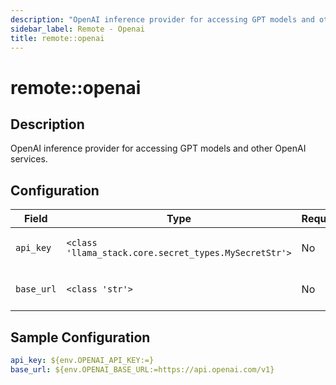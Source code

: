 ```yaml
---
description: "OpenAI inference provider for accessing GPT models and other OpenAI services."
sidebar_label: Remote - Openai
title: remote::openai
---
```


# remote::openai

## Description

OpenAI inference provider for accessing GPT models and other OpenAI services.

## Configuration

| Field | Type | Required | Default | Description |
|-------|------|----------|---------|-------------|
| `api_key` | `<class 'llama_stack.core.secret_types.MySecretStr'>` | No |  | API key for OpenAI models |
| `base_url` | `<class 'str'>` | No | https://api.openai.com/v1 | Base URL for OpenAI API |

## Sample Configuration

```yaml
api_key: ${env.OPENAI_API_KEY:=}
base_url: ${env.OPENAI_BASE_URL:=https://api.openai.com/v1}
```
